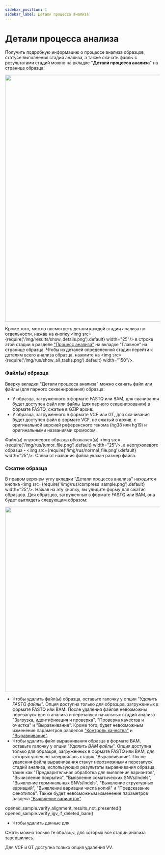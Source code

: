 ```yaml
---
sidebar_position: 1
sidebar_label: Детали процесса анализа
---
```


# Детали процесса анализа

Получить подробную информацию о процессе анализа образцов, статусе выполнения стадий анализа, а также
скачать файлы с результатами стадий можно на вкладке "**Детали процесса анализа**" на странице образца:

<p align="center">
<img src={require('/img/rus/18-workflow-details.png').default} width="800"/>
</p>

Кроме того, можно посмотреть детали каждой стадии анализа по отдельности, нажав
на кнопку <img src={require('/img/results/show_details.png').default} width="25"/> в строке этой
стадии в разделе ["Процесс анализа"](/results/main/main#workflow) на вкладке "Главное" на странице образца.
Чтобы из деталей определенной стадии перейти к деталям всего анализа образца,
нажмите на <img src={require('/img/rus/show_all_tasks.png').default} width="150"/>.

### Файл(ы) образца

Вверху вкладки "Детали процесса анализа" можно скачать файл или файлы (для парного секвенирования) образца:
- У образца, загруженного в формате FASTQ или BAM, для скачивания будет доступен файл или файлы (для парного
секвенирования) в формате FASTQ, сжатые в GZIP архив.
- У образца, загруженного в формате VCF или GT, для скачивания будет доступен файл в формате VCF, не сжатый
в архив, с оригинальной версией референсного генома (hg38 или hg19) и оригинальными названиями хромосом.

Файл(ы) опухолевого образца обозначен(ы) <img src={require('/img/rus/tumor_file.png').default} width="25"/>,
а неопухолевого образца - <img src={require('/img/rus/normal_file.png').default} width="25"/>. Слева от
названия файла указан размер файла.

### Сжатие образца

В правом верхнем углу вкладки "Детали процесса анализа" находится
кнопка <img src={require('/img/rus/compress_sample.png').default} width="25"/>.
Нажав на эту кнопку, вы увидите форму для сжатия образцов. Для образцов, загруженных в формате
FASTQ или BAM, она будет выглядеть следующим образом:

<p align="center">
<img src={require('/img/rus/compress_form.png').default} width="600"/>
</p>

- Чтобы удалить файл(ы) образца, оставьте галочку у опции "*Удалить FASTQ файлы*". Опция доступна только
для образцов, загруженных в формате FASTQ или BAM. После удаления файлов невозможны перезапуск всего анализа
и перезапуск начальных стадий анализа "Загрузка, идентификация и проверка", "Проверка качества и очистка" и
"Выравнивание". Кроме того, будет невозможным изменение параметров
разделов ["Контроль качества"](/settings/settings/quality-control-settings)
и ["Выравнивание"](/settings/settings/alignment-settings).
- Чтобы удалить файл выравнивания образца в формате BAM, оставьте галочку у опции "*Удалить BAM файлы*".
Опция доступна только для образцов, загруженных в формате FASTQ или BAM, для которых успешно
завершилась стадия "Выравнивание". После удаления файла выравнивания станут невозможными перезапуск
стадий анализа, использующих результаты выравнивания образца, такие как "Предварительная обработка для
выявления вариантов", "Вычисление покрытия", "Выявление соматических SNVs/Indels", "Выявление герминальных
SNVs/Indels", "Выявление структурных вариаций", "Выявление вариации числа копий" и "Предсказание фенотипов".
Также будет невозможным изменение параметров
раздела ["Выявление вариантов"](/settings/settings/variant-discovery-settings).

opened_sample.verify_alignment_results_not_presented()
        opened_sample.verify_igv_if_deleted_bam()

- Чтобы удалить данные для


Сжать можно только те образцы, для которых все стадии анализа завершились.

Для VCF и GT доступна только опция удаления VV.

